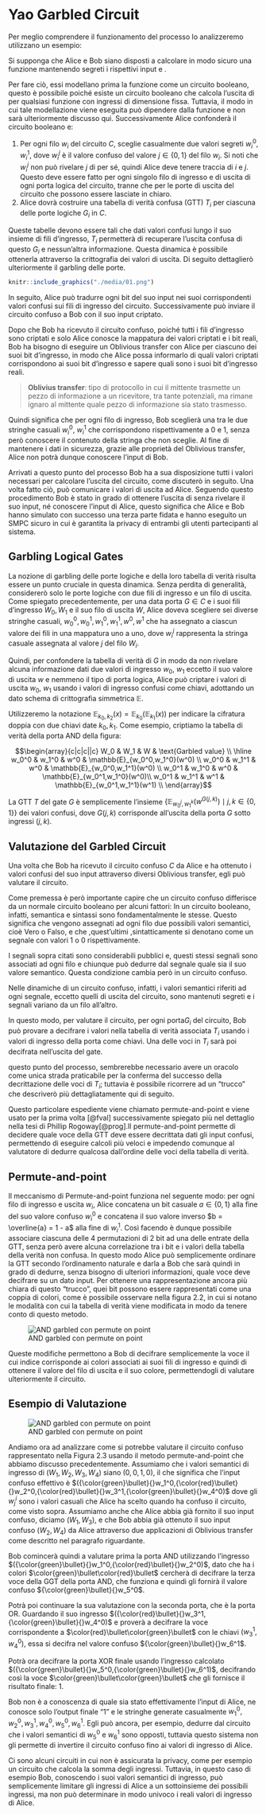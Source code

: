 # Yao Garbled Circuit

Per meglio comprendere il funzionamento del processo lo analizzeremo utilizzano un esempio:

Si supponga che Alice e Bob siano disposti a calcolare in modo sicuro una funzione  mantenendo segreti i rispettivi input  e .

Per fare ciò, essi modellano prima la funzione  come un circuito booleano, questo è possibile poiché esiste un circuito booleano  che calcola l’uscita di  per qualsiasi funzione  con ingressi di dimensione fissa. Tuttavia, il modo in cui tale modellazione viene eseguita può dipendere dalla funzione e non sarà ulteriormente discusso qui. Successivamente Alice confonderà il circuito booleano e:

1. Per ogni filo $w_i$ del circuito $C$, sceglie casualmente due valori segreti $w^{0}_{i}$, $w^{1}_{i}$, dove $w^{j}_{i}$ è il valore confuso del valore $j \in \{0,1\}$ del filo $w_i$. Si noti che $w^{j}_{i}$ non può rivelare $j$ di per sé, quindi Alice deve tenere traccia di $i$ e $j$. Questo deve essere fatto per ogni singolo filo di ingresso e di uscita di ogni porta logica del circuito, tranne che per le porte di uscita del circuito che possono essere lasciate in chiaro.
2. Alice dovrà costruire una tabella di verità confusa (GTT) $T_i$ per ciascuna delle porte logiche $G_i$ in $C$.

\newpage

Queste tabelle devono essere tali che dati valori confusi lungo il suo insieme di fili d'ingresso, $T_i$ permetterà di recuperare l'uscita confusa di questo $G_i$ e nessun'altra informazione. Questa dinamica è possibile ottenerla attraverso la crittografia dei valori di uscita. Di seguito dettaglierò ulteriormente il garbling delle porte.

```r
knitr::include_graphics("./media/01.png")
```

In seguito, Alice può tradurre ogni bit del suo input nei suoi corrispondenti valori confusi sui fili di ingresso del circuito. Successivamente può inviare il circuito confuso a Bob con il suo input criptato.

Dopo che Bob ha ricevuto il circuito confuso, poiché tutti i fili d’ingresso sono criptati e solo Alice conosce la mappatura dei valori criptati e i bit reali, Bob ha bisogno di eseguire un Oblivious transfer con Alice per ciascuno dei suoi bit d’ingresso, in modo che Alice possa informarlo di quali valori criptati corrispondono ai suoi bit d’ingresso e sapere quali sono i suoi bit d’ingresso reali.

> **Oblivius transfer**: tipo di protocollo in cui il mittente trasmette un pezzo di informazione a un ricevitore, tra tante potenziali, ma rimane ignaro al mittente quale pezzo di informazione sia stato trasmesso.

Quindi significa che per ogni filo di ingresso, Bob sceglierà una tra le due stringhe casuali $w^{0}_{i}$, $w^{1}_{i}$ che corrispondono rispettivamente a $0$ e $1$, senza però conoscere il contenuto della stringa che non sceglie. Al fine di mantenere i dati in sicurezza,  grazie alle proprietà del Oblivious transfer, Alice non potrà dunque conoscere l’input di Bob.

\newpage

Arrivati a questo punto del processo Bob ha a sua disposizione tutti i valori necessari per calcolare l’uscita del circuito, come discuterò in seguito. Una volta fatto ciò, può comunicare i valori di uscita ad Alice. Seguendo questo procedimento Bob è stato in grado di ottenere l’uscita di  senza rivelare il suo input, né conoscere l’input di Alice, questo significa che Alice e Bob hanno simulato con successo una terza parte fidata e hanno eseguito un SMPC sicuro in cui  è garantita la privacy di entrambi gli utenti partecipanti al sistema.

## Garbling Logical Gates

La nozione di garbling delle porte logiche e della loro tabella di verità risulta essere un punto cruciale in questa dinamica. Senza perdita di generalità, considererò solo le porte logiche con due fili di ingresso e un filo di uscita. Come spiegato precedentemente, per una data porta $G \in C$ e i suoi fili d'ingresso $W_0, W_1$ e il suo filo di uscita $W$, Alice doveva scegliere sei diverse stringhe casuali, $w^{0}_{0}, w^{1}_{0}, w^{0}_{1}, w^{1}_{1}, w^0, w^1$ che ha assegnato a ciascun valore dei fili in una mappatura uno a uno, dove $w^{j}_{i}$ rappresenta la stringa casuale assegnata al valore $j$ del filo $W_i$.

Quindi, per confondere la tabella di verità di $G$ in modo da non rivelare alcuna informazione dati due valori di ingresso $w_0$, $w_1$ eccetto il suo valore di uscita $w$ e  nemmeno il tipo di porta logica, Alice può criptare i valori di uscita $w_0$, $w_1$ usando i valori di ingresso confusi come chiavi, adottando un dato schema di crittografia simmetrica $\mathbb{E}$. 

Utilizzeremo la notazione $\mathbb{E}_{k_0,k_2}(x) = \mathbb{E}_{k_0}(\mathbb{E}_{k_1}(x))$ per indicare la cifratura doppia con due chiavi date $k_0, k_1$. Come esempio, criptiamo la tabella di verità della porta AND della figura:

$$\begin{array}{c|c|c||c}
W_0 & W_1 & W & \text{Garbled value} \\ \hline
        w_0^0 & w_1^0 & w^0 & \mathbb{E}_{w_0^0,w_1^0}(w^0) \\
        w_0^0 & w_1^1 & w^0 & \mathbb{E}_{w_0^0,w_1^1}(w^0) \\
        w_0^1 & w_1^0 & w^0 & \mathbb{E}_{w_0^1,w_1^0}(w^0)\\
        w_0^1 & w_1^1 & w^1 & \mathbb{E}_{w_0^1,w_1^1}(w^1)	\\
\end{array}$$

La GTT $T$ del gate $G$ è semplicemente l'insieme $\left\lbrace\mathbb{E}_{w_0^j,w_1^k}(w^{G(j,k)}) \mid j,k \in  \left\lbrace0,1\right\rbrace \right\rbrace$ dei valori confusi, dove $G(j,k)$ corrisponde all'uscita della porta $G$ sotto ingressi $(j,k)$.

\newpage

## Valutazione del Garbled Circuit

Una volta che Bob ha ricevuto il circuito confuso $C$ da Alice e ha ottenuto i valori confusi del suo input attraverso diversi Oblivious transfer, egli può valutare il circuito.

Come premessa è però importante capire che un circuito confuso differisce da un normale circuito booleano per alcuni fattori: 
In un circuito booleano, infatti, semantica e sintassi sono fondamentalmente le stesse. Questo significa che vengono assegnati ad ogni filo due possibili valori semantici, cioè Vero o Falso, e che ,quest’ultimi ,sintatticamente si denotano come un segnale con valori 1 o 0 rispettivamente.

I segnali sopra citati sono considerabili pubblici e, questi stessi segnali sono associati ad ogni filo e chiunque può dedurre dal segnale quale sia il suo valore semantico. Questa condizione cambia però in un circuito confuso.

Nelle dinamiche di un circuito confuso, infatti, i valori semantici riferiti ad ogni segnale, eccetto quelli di uscita del circuito, sono mantenuti segreti e i segnali variano da un filo all’altro.

In questo modo, per valutare il circuito, per ogni porta$G_i$ del circuito, Bob può provare a decifrare i valori nella tabella di verità associata $T_i$ usando i valori di ingresso della porta come chiavi. Una delle voci in $T_i$ sarà poi decifrata nell'uscita del gate. 

questo punto del processo,  sembrerebbe necessario avere un oracolo come unica strada praticabile per la conferma del  successo della decrittazione delle voci di $T_i$; tuttavia è possibile ricorrere ad un “trucco” che descriverò più dettagliatamente qui di seguito.
 
Questo particolare espediente viene chiamato permute-and-point e viene usato per la prima volta [@fval] successivamente spiegato più nel dettaglio nella tesi di Phillip Rogoway[@prog].Il permute-and-point permette di decidere quale voce della GTT deve essere decrittata dati gli input confusi, permettendo di eseguire calcoli più veloci e impedendo comunque al valutatore di dedurre qualcosa dall'ordine delle voci della tabella di verità.

\newpage

## Permute-and-point

Il meccanismo di Permute-and-point funziona nel seguente modo: per ogni filo di ingresso e uscita $w_i$, Alice concatena un bit casuale $a \in \{0,1\}$ alla fine del suo valore confuso $w^{0}_i$ e concatena il suo valore inverso $b = \overline{a} = 1 - a$ alla fine di $w^{1}_{i}$. Così facendo è  dunque possibile  associare ciascuna delle 4 permutazioni di 2 bit ad una delle entrate della GTT, senza però avere alcuna correlazione tra i bit e i valori della tabella della verità non confusa. In questo modo Alice può semplicemente ordinare la GTT secondo l’ordinamento naturale e darla a Bob che sarà quindi in grado di dedurre, senza bisogno di ulteriori informazioni, quale voce deve decifrare su un dato input. Per ottenere una rappresentazione ancora più chiara di questo “trucco”, quei bit possono essere  rappresentati come una coppia di colori, come  è possibile osservare nella figura 2.2, in cui si notano le modalità con cui la tabella di verità viene modificata in modo da tenere conto di questo metodo.

![AND garbled con permute on point](./media/02.png)

Queste modifiche permettono a Bob di decifrare semplicemente la voce il cui indice corrisponde ai colori associati ai suoi fili di ingresso e quindi di ottenere il valore del filo di uscita e il suo colore, permettendogli di valutare ulteriormente il circuito.

\newpage

## Esempio di Valutazione

![AND garbled con permute on point](./media/03.png)

Andiamo ora ad analizzare come si potrebbe valutare il circuito confuso rappresentato nella Figura 2.3 usando il metodo permute-and-point che abbiamo discusso precedentemente. Assumiamo che i valori semantici di ingresso di $(W_1,W_2,W_3,W_4)$ siano $(0,0,1,0)$, il che significa che l'input confuso effettivo è $({\color{green}\bullet}{}w_1^0,{\color{red}\bullet}{}w_2^0,{\color{red}\bullet}{}w_3^1,{\color{green}\bullet}{}w_4^0)$ dove gli $w^i_j$ sono i valori casuali che Alice ha scelto quando ha confuso il circuito, come visto sopra. Assumiamo anche che Alice abbia già fornito il suo input confuso, diciamo $(W_1,W_3)$, e che Bob abbia già ottenuto il suo input confuso $(W_2,W_4)$ da Alice attraverso due applicazioni di Oblivious transfer come descritto nel paragrafo riguardante.

Bob comincerà quindi a valutare prima la porta AND utilizzando l'ingresso $({\color{green}\bullet}{}w_1^0,{\color{red}\bullet}{}w_2^0)$, dato che ha i colori $\color{green}\bullet\color{red}\bullet$ cercherà di decifrare la terza voce della GGT della porta AND, che funziona e quindi gli fornirà il valore confuso ${\color{green}\bullet}{}w_5^0$.

Potrà poi continuare la sua valutazione con la seconda porta, che è la porta OR. Guardando il suo ingresso $({\color{red}\bullet}{}w_3^1,{\color{green}\bullet}{}w_4^0)$ e proverà a decifrare la voce corrispondente a $\color{red}\bullet\color{green}\bullet$ con le chiavi $(w_3^1,w_4^0)$, essa si decifra nel valore confuso ${\color{green}\bullet}{}w_6^1$.

Potrà ora decifrare la porta XOR finale usando l'ingresso calcolato $({\color{green}\bullet}{}w_5^0,{\color{green}\bullet}{}w_6^1)$, decifrando così la voce $\color{green}\bullet\color{green}\bullet$ che gli fornisce il risultato finale: $1$.

Bob non  è a conoscenza di quale sia stato effettivamente l’input di Alice, ne conosce solo l’output finale “1” e le stringhe generate casualmente $w_1^0,w_2^0,w_3^1,w_4^0,w_5^0,w_6^1$. Egli può ancora, per esempio, dedurre dal circuito che i valori semantici di $w_5^0$ e $w_6^1$ sono opposti, tuttavia questo sistema non gli permette di invertire il circuito confuso fino ai valori di ingresso di Alice. 

Ci sono alcuni circuiti in cui non è assicurata la privacy, come per esempio un circuito che calcola la somma degli ingressi. Tuttavia, in questo caso di esempio Bob, conoscendo i suoi valori semantici di ingresso, può semplicemente limitare gli ingressi di Alice a un sottoinsieme dei possibili ingressi, ma non può determinare in modo univoco i reali valori di ingresso di Alice.